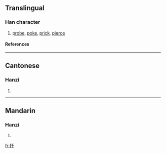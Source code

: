 ==Translingual==
===Han character===
{{Han char|rn=64|rad=手|as=03|sn=6|four=5204<sub>0</sub>|canj=手竹十 (QHJ)}}
# [[probe]], [[poke]], [[prick]], [[pierce]]
====References====
{{Han ref|kx=0418.140|dkj=11814|dj=0765.090|hdz=31830.030|uh=6266|ud=25190|bh=C9E7|bd=51687}}
----
==Cantonese==
===Hanzi===
{{yue-hanzi|jyut=|y=chin1}}
# {{defn|Cantonese}}
----
==Mandarin==
===Hanzi===
{{cmn-hanzi|pin=[[qiān]] ([[qian1]])|wg=ch'ien<sup>1</sup>}}
# {{defn|Mandarin}}

[[fr:扦]]